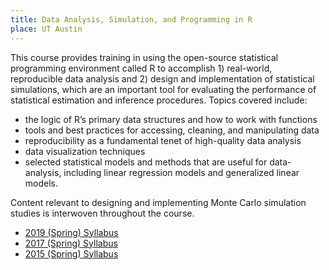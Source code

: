 ```yaml
---
title: Data Analysis, Simulation, and Programming in R
place: UT Austin
---
```


This course provides training in using the open-source statistical programming environment called R to accomplish 1) real-world, reproducible data analysis and 2) design and implementation of statistical simulations, which are an important tool for evaluating the performance of statistical estimation and inference procedures. Topics covered include:

* the logic of R’s primary data structures and how to work with functions
* tools and best practices for accessing, cleaning, and manipulating data
* reproducibility as a fundamental tenet of high-quality data analysis
* data visualization techniques 
* selected statistical models and methods that are useful for data-analysis, including linear regression models and generalized linear models. 

Content relevant to designing and implementing Monte Carlo simulation studies is interwoven throughout the course.

* [2019 (Spring) Syllabus](/teaching/DASPiR/EDP380C-20-10745-Data-Analysis-Simulation-and-Programming-in-R-2019S.pdf)
* [2017 (Spring) Syllabus](/teaching/DASPiR/EDP384-10875-Data-Analysis-Simulation-and-Programming-in-R-2017S.pdf)
* [2015 (Spring) Syllabus](/teaching/DASPiR/EDP384-10585-Data-Analysis-Simulation-and-Programming-in-R-2015S.pdf)

